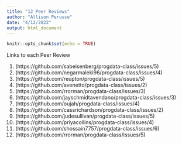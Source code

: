 ```yaml
---
title: "12 Peer Reviews"
author: "Allison Perusse"
date: "4/12/2022"
output: html_document
---
```


```r
knitr::opts_chunk$set(echo = TRUE)
```
Links to each Peer Review

1. (https://github.com/sabeisenberg/progdata-class/issues/5)
2. (https://github.com/negarmaleki96/progdata-class/issues/4)
3. (https://github.com/reupton/progdata-class/issues/5)
4. (https://github.com/avenetto/progdata-class/issues/2)
5. (https://github.com/rrorman/progdata-class/issues/3)
6. (https://github.com/jayschmidtavendano/progdata-class/issues/3)
7. (https://github.com/oujah/progdata-class/issues/4)
8. (https://github.com/cassrichardson/progdata-class/issues/2)
9. (https://github.com/judesullivan/progdata-class/issues/5)
10. (https://github.com/priyacollins/progdata-class/issues/4)
11. (https://github.com/shossain7757/progdata-class/issues/6)
12. (https://github.com/rrorman/progdata-class/issues/5)

